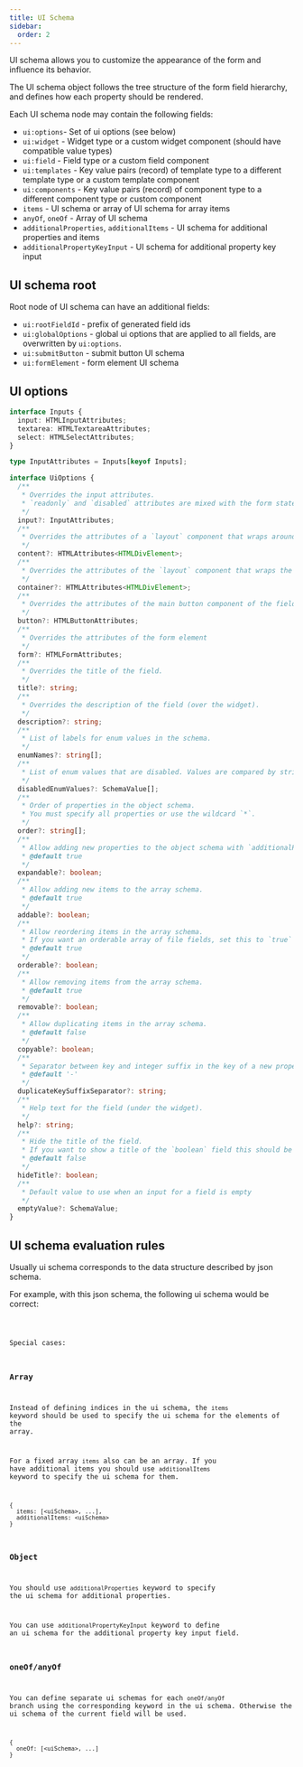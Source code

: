 ```yaml
---
title: UI Schema
sidebar:
  order: 2
---
```




UI schema allows you to customize the appearance of the form and influence its behavior.

The UI schema object follows the tree structure of the form field hierarchy, and defines how each property should be rendered.

Each UI schema node may contain the following fields:

- `ui:options`- Set of ui options (see below)
- `ui:widget` - Widget type or a custom widget component (should have compatible value types)
- `ui:field` - Field type or a custom field component
- `ui:templates` - Key value pairs (record) of template type to a different template type or a custom template component
- `ui:components` - Key value pairs (record) of component type to a different component type or custom component
- `items` - UI schema or array of UI schema for array items
- `anyOf`, `oneOf` - Array of UI schema
- `additionalProperties`, `additionalItems` - UI schema for additional properties and items
- `additionalPropertyKeyInput` - UI schema for additional property key input 

## UI schema root

Root node of UI schema can have an additional fields:

- `ui:rootFieldId` - prefix of generated field ids
- `ui:globalOptions` - global ui options that are applied to all fields, are overwritten by `ui:options`.
- `ui:submitButton` - submit button UI schema
- `ui:formElement` - form element UI schema

## UI options

```typescript
interface Inputs {
  input: HTMLInputAttributes;
  textarea: HTMLTextareaAttributes;
  select: HTMLSelectAttributes;
}

type InputAttributes = Inputs[keyof Inputs];

interface UiOptions {
  /**
   * Overrides the input attributes.
   * `readonly` and `disabled` attributes are mixed with the form state.
   */
  input?: InputAttributes;
  /**
   * Overrides the attributes of a `layout` component that wraps around widget component.
   */
  content?: HTMLAttributes<HTMLDivElement>;
  /**
   * Overrides the attributes of the `layout` component that wraps the entire field.
   */
  container?: HTMLAttributes<HTMLDivElement>;
  /**
   * Overrides the attributes of the main button component of the field.
   */
  button?: HTMLButtonAttributes;
  /**
   * Overrides the attributes of the form element
   */
  form?: HTMLFormAttributes;
  /**
   * Overrides the title of the field.
   */
  title?: string;
  /**
   * Overrides the description of the field (over the widget).
   */
  description?: string;
  /**
   * List of labels for enum values in the schema.
   */
  enumNames?: string[];
  /**
   * List of enum values that are disabled. Values are compared by string equality.
   */
  disabledEnumValues?: SchemaValue[];
  /**
   * Order of properties in the object schema.
   * You must specify all properties or use the wildcard `*`.
   */
  order?: string[];
  /**
   * Allow adding new properties to the object schema with `additionalProperties`.
   * @default true
   */
  expandable?: boolean;
  /**
   * Allow adding new items to the array schema.
   * @default true
   */
  addable?: boolean;
  /**
   * Allow reordering items in the array schema.
   * If you want an orderable array of file fields, set this to `true` explicitly.
   * @default true
   */
  orderable?: boolean;
  /**
   * Allow removing items from the array schema.
   * @default true
   */
  removable?: boolean;
  /**
   * Allow duplicating items in the array schema.
   * @default false
   */
  copyable?: boolean;
  /**
   * Separator between key and integer suffix in the key of a new property in a schema with `additionalProperties`.
   * @default '-'
   */
  duplicateKeySuffixSeparator?: string;
  /**
   * Help text for the field (under the widget).
   */
  help?: string;
  /**
   * Hide the title of the field.
   * If you want to show a title of the `boolean` field this should be set to `false` explicitly.
   * @default false
   */
  hideTitle?: boolean;
  /**
   * Default value to use when an input for a field is empty
   */
  emptyValue?: SchemaValue;
}
```

## UI schema evaluation rules

Usually ui schema corresponds to the data structure described by json schema.

For example, with this json schema, the following ui schema would be correct:

<Code code={uiSchemaExampleCode} lang="typescript" />

Special cases:

### Array

Instead of defining indices in the ui schema, the `items` keyword should be used
to specify the ui schema for the elements of the array.

For a fixed array `items` also can be an array.
If you have additional items you should use `additionalItems` keyword
to specify the ui schema for them.

```
{
  items: [<uiSchema>, ...],
  additionalItems: <uiSchema>
}
```

### Object

You should use `additionalProperties` keyword to specify the ui schema for
additional properties.

You can use `additionalPropertyKeyInput` keyword to define an ui schema for
the additional property key input field.

### oneOf/anyOf

You can define separate ui schemas for each `oneOf/anyOf` branch
using the corresponding keyword in the ui schema.
Otherwise the ui schema of the current field will be used.

```
{
  oneOf: [<uiSchema>, ...]
}
```
